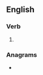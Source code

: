 ==English==

===Verb===
{{head|en|present participle}}

# {{present participle of|slue|lang=en|nocat=1}}

===Anagrams===
* {{anagrams|en|lungis|suling}}